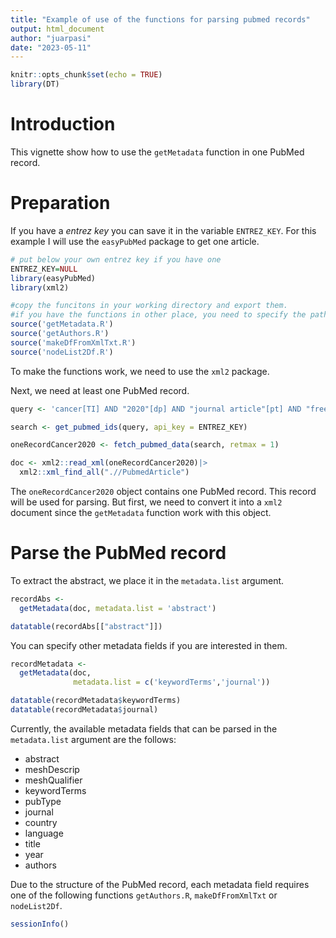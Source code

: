 ---
title: "Example of use of the functions for parsing pubmed records"
output: html_document
author: "juarpasi"
date: "2023-05-11"
---

```{r setup, include=FALSE}
knitr::opts_chunk$set(echo = TRUE)
library(DT)
```

# Introduction
This vignette show how to use the `getMetadata` function in one PubMed record.

# Preparation

If you have a _entrez key_ you can save it in the variable `ENTREZ_KEY`.
For this example I will use the `easyPubMed` package to get one article.
```{r, warning = F, message = F}
# put below your own entrez key if you have one
ENTREZ_KEY=NULL
library(easyPubMed)
library(xml2)

#copy the funcitons in your working directory and export them.
#if you have the functions in other place, you need to specify the path
source('getMetadata.R')
source('getAuthors.R')
source('makeDfFromXmlTxt.R')
source('nodeList2Df.R')
```
To make the functions work, we need to use the `xml2` package.

Next, we need at least one PubMed record.
```{r, warning = F, message = F}
query <- 'cancer[TI] AND "2020"[dp] AND "journal article"[pt] AND "free full text"[sb] AND adolescent[mh]'

search <- get_pubmed_ids(query, api_key = ENTREZ_KEY)

oneRecordCancer2020 <- fetch_pubmed_data(search, retmax = 1)

doc <- xml2::read_xml(oneRecordCancer2020)|>
  xml2::xml_find_all(".//PubmedArticle")
```

The `oneRecordCancer2020` object contains one PubMed record.
This record will be used for parsing.
But first, we need to convert it into a `xml2` document since the `getMetadata` function work with this object.

# Parse the PubMed record
To extract the abstract, we place it in the `metadata.list` argument.
```{r, warning = F, message = F}
recordAbs <-
  getMetadata(doc, metadata.list = 'abstract')
```

```{r,warning = F, message = F}
datatable(recordAbs[["abstract"]])
```

You can specify other metadata fields if you are interested in them.
```{r,warning = F, message = F}
recordMetadata <-
  getMetadata(doc,
              metadata.list = c('keywordTerms','journal'))
```

```{r,warning = F, message = F}
datatable(recordMetadata$keywordTerms)
datatable(recordMetadata$journal)
```

Currently, the available metadata fields that can be parsed in the `metadata.list` argument are the follows:

* abstract
* meshDescrip
* meshQualifier
* keywordTerms
* pubType
* journal
* country
* language
* title
* year
* authors

Due to the structure of the PubMed record, each metadata field requires one of the following functions `getAuthors.R`, `makeDfFromXmlTxt` or `nodeList2Df`.

```{r, echo=FALSE}
sessionInfo()
```